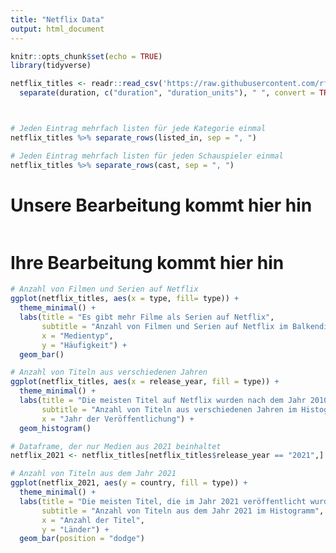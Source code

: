 ```yaml
---
title: "Netflix Data"
output: html_document
---
```


```r
knitr::opts_chunk$set(echo = TRUE)
library(tidyverse)

netflix_titles <- readr::read_csv('https://raw.githubusercontent.com/rfordatascience/tidytuesday/master/data/2021/2021-04-20/netflix_titles.csv')  %>% 
  separate(duration, c("duration", "duration_units"), " ", convert = TRUE)



# Jeden Eintrag mehrfach listen für jede Kategorie einmal
netflix_titles %>% separate_rows(listed_in, sep = ", ")

# Jeden Eintrag mehrfach listen für jeden Schauspieler einmal
netflix_titles %>% separate_rows(cast, sep = ", ")


```






# Unsere Bearbeitung kommt hier hin

```r
```



# Ihre Bearbeitung kommt hier hin

```r
# Anzahl von Filmen und Serien auf Netflix
ggplot(netflix_titles, aes(x = type, fill= type)) +
  theme_minimal() +
  labs(title = "Es gibt mehr Filme als Serien auf Netflix", 
       subtitle = "Anzahl von Filmen und Serien auf Netflix im Balkendiagramm",
       x = "Medientyp",
       y = "Häufigkeit") + 
  geom_bar()
```

```r
# Anzahl von Titeln aus verschiedenen Jahren
ggplot(netflix_titles, aes(x = release_year, fill = type)) +
  theme_minimal() +
  labs(title = "Die meisten Titel auf Netflix wurden nach dem Jahr 2010 veröffentlicht", 
       subtitle = "Anzahl von Titeln aus verschiedenen Jahren im Histogramm",
       x = "Jahr der Veröffentlichung") + 
  geom_histogram()
```

```r
# Dataframe, der nur Medien aus 2021 beinhaltet
netflix_2021 <- netflix_titles[netflix_titles$release_year == "2021",]

# Anzahl von Titeln aus dem Jahr 2021
ggplot(netflix_2021, aes(y = country, fill = type)) +
  theme_minimal() +
  labs(title = "Die meisten Titel, die im Jahr 2021 veröffentlicht wurden, stammen aus den USA", 
       subtitle = "Anzahl von Titeln aus dem Jahr 2021 im Histogramm",
       x = "Anzahl der Titel", 
       y = "Länder") + 
  geom_bar(position = "dodge")
```


